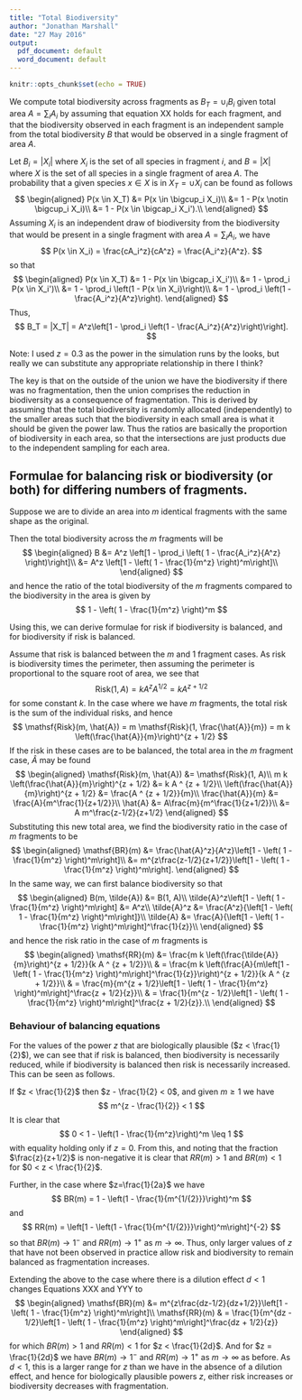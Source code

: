 ```yaml
---
title: "Total Biodiversity"
author: "Jonathan Marshall"
date: "27 May 2016"
output:
  pdf_document: default
  word_document: default
---
```


```r
knitr::opts_chunk$set(echo = TRUE)
```

We compute total biodiversity across fragments as $B_T = \cup_i B_i$ given total area $A = \sum_i A_i$ by assuming that equation XX holds for each fragment, and that the biodiversity observed in each fragment is an independent sample from the total biodiversity $B$ that would be observed in a single fragment of area $A$.

Let $B_i = |X_i|$ where $X_i$ is the set of all species in fragment $i$, and $B = |X|$ where $X$ is the set of all species in a single fragment of area $A$. The probability that a given species $x \in X$ is in $X_T = \cup X_i$ can be found as follows
$$
\begin{aligned}
P(x \in X_T) &= P(x \in \bigcup_i X_i)\\
&= 1 - P(x \notin \bigcup_i X_i)\\
&= 1 - P(x \in \bigcap_i X_i').\\
\end{aligned}
$$
Assuming $X_i$ is an independent draw of biodiversity from the biodiversity that would be present in a single fragment with area $A = \sum_i A_i$, we have
$$
P(x \in X_i) = \frac{cA_i^z}{cA^z} = \frac{A_i^z}{A^z}.
$$
so that
$$
\begin{aligned}
P(x \in X_T) &= 1 - P(x \in \bigcap_i X_i')\\
&= 1 - \prod_i P(x \in X_i')\\
&= 1 - \prod_i \left(1 - P(x \in X_i)\right)\\
&= 1 - \prod_i \left(1 - \frac{A_i^z}{A^z}\right).
\end{aligned}
$$
Thus,
$$
B_T = |X_T| = A^z\left[1 - \prod_i \left(1 - \frac{A_i^z}{A^z}\right)\right].
$$

Note: I used $z=0.3$ as the power in the simulation runs by the looks, but really we can substitute
any appropriate relationship in there I think?

The key is that on the outside of the union we have the biodiversity if there was no fragmentation,
then the union comprises the reduction in biodiversity as a consequence of fragmentation. This is derived
by assuming that the total biodiversity is randomly allocated (independently) to the smaller areas such
that the biodiversity in each small area is what it should be given the power law. Thus the ratios are
basically the proportion of biodiversity in each area, so that the intersections are just products
due to the independent sampling for each area.

## Formulae for balancing risk or biodiversity (or both) for differing numbers of fragments.

Suppose we are to divide an area into $m$ identical fragments with the same shape as the original.

Then the total biodiversity across the $m$ fragments will be
$$
\begin{aligned}
B &= A^z \left[1 - \prod_i \left( 1 - \frac{A_i^z}{A^z} \right)\right]\\
  &= A^z \left[1 - \left( 1 - \frac{1}{m^z} \right)^m\right]\\
\end{aligned}
$$
and hence the ratio of the total biodiversity of the $m$ fragments compared to the biodiversity
in the area is given by
$$
1 - \left( 1 - \frac{1}{m^z} \right)^m
$$

Using this, we can derive formulae for risk if biodiversity is balanced, and for biodiversity if risk is balanced.

Assume that risk is balanced between the $m$ and 1 fragment cases. As risk is biodiversity times the perimeter, then assuming the perimeter is proportional to the square root of area, we see that
$$
\mathsf{Risk}(1, A) = k A^{z} A^{1/2} = k A ^ {z + 1/2}
$$
for some constant $k$. In the case where we have $m$ fragments, the total risk is the sum of the individual risks, and hence
$$
\mathsf{Risk}(m, \hat{A}) = m \mathsf{Risk}(1, \frac{\hat{A}}{m}) = m k \left(\frac{\hat{A}}{m}\right)^{z + 1/2}
$$
If the risk in these cases are to be balanced, the total area in the $m$ fragment case, $\hat{A}$ may be found
$$
\begin{aligned}
\mathsf{Risk}(m, \hat{A}) &= \mathsf{Risk}(1, A)\\
m k \left(\frac{\hat{A}}{m}\right)^{z + 1/2} &= k A ^ {z + 1/2}\\
\left(\frac{\hat{A}}{m}\right)^{z + 1/2} &= \frac{A ^ {z + 1/2}}{m}\\
\frac{\hat{A}}{m} &= \frac{A}{m^\frac{1}{z+1/2}}\\
\hat{A} &= A\frac{m}{m^\frac{1}{z+1/2}}\\
        &= A m^\frac{z-1/2}{z+1/2}
\end{aligned}
$$
Substituting this new total area, we find the biodiversity ratio in the case of $m$ fragments to be
$$
\begin{aligned}
\mathsf{BR}(m) &= \frac{\hat{A}^z}{A^z}\left[1 - \left( 1 - \frac{1}{m^z} \right)^m\right]\\
&= m^{z\frac{z-1/2}{z+1/2}}\left[1 - \left( 1 - \frac{1}{m^z} \right)^m\right].
\end{aligned}
$$
In the same way, we can first balance biodiversity so that
$$
\begin{aligned}
B(m, \tilde{A}) &= B(1, A)\\
\tilde{A}^z\left[1 - \left( 1 - \frac{1}{m^z} \right)^m\right] &= A^z\\
\tilde{A}^z &= \frac{A^z}{\left[1 - \left( 1 - \frac{1}{m^z} \right)^m\right]}\\
\tilde{A} &= \frac{A}{\left[1 - \left( 1 - \frac{1}{m^z} \right)^m\right]^\frac{1}{z}}\\
\end{aligned}
$$
and hence the risk ratio in the case of $m$ fragments is
$$
\begin{aligned}
\mathsf{RR}(m) &= \frac{m k \left(\frac{\tilde{A}}{m}\right)^{z + 1/2}}{k A ^ {z + 1/2}}\\
& = \frac{m k \left(\frac{A}{m\left[1 - \left( 1 - \frac{1}{m^z} \right)^m\right]^\frac{1}{z}}\right)^{z + 1/2}}{k A ^ {z + 1/2}}\\
& = \frac{m}{m^{z + 1/2}\left[1 - \left( 1 - \frac{1}{m^z} \right)^m\right]^\frac{z + 1/2}{z}}\\
& = \frac{1}{m^{z - 1/2}\left[1 - \left( 1 - \frac{1}{m^z} \right)^m\right]^\frac{z + 1/2}{z}}.\\
\end{aligned}
$$

### Behaviour of balancing equations

For the values of the power $z$ that are biologically plausible ($z < \frac{1}{2}$), we can see that if risk is balanced, then biodiversity is necessarily reduced, while if biodiversity is balanced then risk is necessarily increased. This can be seen as follows.

If $z < \frac{1}{2}$ then $z - \frac{1}{2} < 0$, and given $m \geq 1$ we have
$$
m^{z - \frac{1}{2}} < 1
$$
It is clear that
$$
0 < 1 - \left(1 - \frac{1}{m^z}\right)^m \leq 1
$$
with equality holding only if $z = 0$. From this, and noting that the fraction $\frac{z}{z+1/2}$ is non-negative it is clear that $RR(m) > 1$ and $BR(m) < 1$ for $0 < z < \frac{1}{2}$.

Further, in the case where $z=\frac{1}{2a}$ we have
$$
BR(m) = 1 - \left(1 - \frac{1}{m^{1/{2}}}\right)^m
$$
and
$$
RR(m) = \left[1 - \left(1 - \frac{1}{m^{1/{2}}}\right)^m\right]^{-2}
$$
so that $BR(m) \rightarrow 1^{-}$ and $RR(m) \rightarrow 1^{+}$ as $m \rightarrow \infty$. Thus, only larger values of $z$ that have not been observed in practice allow risk and biodiversity to remain balanced as fragmentation increases.

Extending the above to the case where there is a dilution effect $d < 1$ changes Equations XXX and YYY to
$$
\begin{aligned}
\mathsf{BR}(m) &= m^{z\frac{dz-1/2}{dz+1/2}}\left[1 - \left( 1 - \frac{1}{m^z} \right)^m\right]\\
\mathsf{RR}(m) & = \frac{1}{m^{dz - 1/2}\left[1 - \left( 1 - \frac{1}{m^z} \right)^m\right]^\frac{dz + 1/2}{z}}
\end{aligned}
$$
for which $BR(m) > 1$ and $RR(m) < 1$ for $z < \frac{1}{2d}$. And for $z = \frac{1}{2d}$ we have $BR(m) \rightarrow 1^{-}$ and $RR(m) \rightarrow 1^{+}$ as $m \rightarrow \infty$ as before. As $d < 1$, this is a larger range for $z$ than we have in the absence of a dilution effect, and hence for biologically plausible powers $z$, either risk increases or biodiversity decreases with fragmentation.
